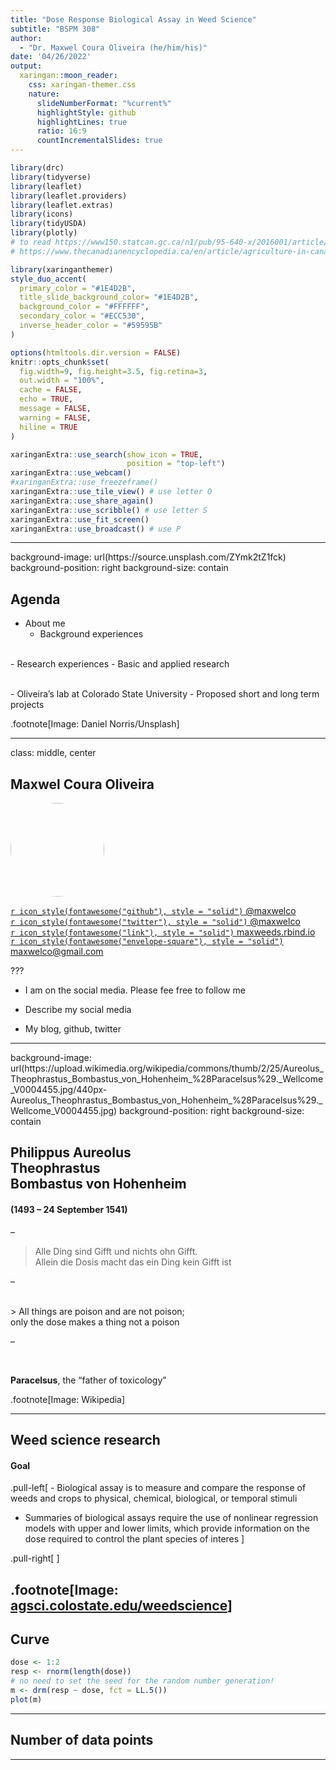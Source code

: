 ```yaml
---
title: "Dose Response Biological Assay in Weed Science"
subtitle: "BSPM 308"  
author: 
  - "Dr. Maxwel Coura Oliveira (he/him/his)"
date: '04/26/2022'
output:
  xaringan::moon_reader:
    css: xaringan-themer.css
    nature:
      slideNumberFormat: "%current%"
      highlightStyle: github
      highlightLines: true
      ratio: 16:9
      countIncrementalSlides: true
---
```


```r
library(drc)
library(tidyverse)
library(leaflet)
library(leaflet.providers)
library(leaflet.extras)
library(icons)
library(tidyUSDA)
library(plotly)
# to read https://www150.statcan.gc.ca/n1/pub/95-640-x/2016001/article/14804-eng.htm
# https://www.thecanadianencyclopedia.ca/en/article/agriculture-in-canada#:~:text=Among%20Canada's%20top%20agricultural%20products,agricultural%20products%20in%20the%20world.
```

```r
library(xaringanthemer)
style_duo_accent(
  primary_color = "#1E4D2B",
  title_slide_background_color= "#1E4D2B",
  background_color = "#FFFFFF",
  secondary_color = "#ECC530",
  inverse_header_color = "#59595B"
)
```

```r
options(htmltools.dir.version = FALSE)
knitr::opts_chunk$set(
  fig.width=9, fig.height=3.5, fig.retina=3,
  out.width = "100%",
  cache = FALSE,
  echo = TRUE,
  message = FALSE, 
  warning = FALSE,
  hiline = TRUE
)
```





```r
xaringanExtra::use_search(show_icon = TRUE,
                          position = "top-left")
xaringanExtra::use_webcam()
#xaringanExtra::use_freezeframe()
xaringanExtra::use_tile_view() # use letter O
xaringanExtra::use_share_again()
xaringanExtra::use_scribble() # use letter S
xaringanExtra::use_fit_screen()
xaringanExtra::use_broadcast() # use P
```

---

background-image: url(https://source.unsplash.com/ZYmk2tZ1fck)
background-position: right
background-size: contain

## Agenda


- About me
  - Background experiences
  
<br>
- Research experiences
  - Basic and applied research
  
<br>
- Oliveira's lab at Colorado State University
  - Proposed short and long term projects




.footnote[Image: Daniel Norris/Unsplash]



---

class: middle, center

## Maxwel Coura Oliveira

<img style="border-radius: 50%;" src="images/foto.jpg" width="150px"/>




[`r icon_style(fontawesome("github"), style = "solid")` @maxwelco](https://github.com/maxwelco)  
[`r icon_style(fontawesome("twitter"), style = "solid")` @maxwelco](https://twitter.com/maxwelco)  
[`r icon_style(fontawesome("link"), style = "solid")` maxweeds.rbind.io](https://maxweeds.rbind.io)  
[`r icon_style(fontawesome("envelope-square"), style = "solid")` maxwelco@gmail.com](mailto:maxwelco@gmail.com)

???

- I am on the social media. Please fee free to follow me

- Describe my social media

- My blog, github, twitter

---

background-image: url(https://upload.wikimedia.org/wikipedia/commons/thumb/2/25/Aureolus_Theophrastus_Bombastus_von_Hohenheim_%28Paracelsus%29._Wellcome_V0004455.jpg/440px-Aureolus_Theophrastus_Bombastus_von_Hohenheim_%28Paracelsus%29._Wellcome_V0004455.jpg)
background-position: right
background-size: contain

## Philippus Aureolus <br>Theophrastus <br>Bombastus von Hohenheim

#### (1493 – 24 September 1541)

--

> Alle Ding sind Gifft und nichts ohn Gifft. <br>Allein die
 Dosis macht das ein Ding kein Gifft ist 
<br>

--

<br>
> All things are poison and are not poison; <br>only the dose makes a thing not a poison 

--

<br>

**Paracelsus**, the "father of toxicology"


.footnote[Image: Wikipedia]

---

## Weed science research

#### Goal

.pull-left[
- Biological assay is to measure and compare the response of weeds and crops to physical, chemical, biological, or temporal stimuli

- Summaries of biological assays require the use
 of nonlinear regression models with upper and lower limits,
 which provide information on the dose required to control the
 plant species of interes
]

.pull-right[
<center>
<img src="https://agsci.colostate.edu/weedscience/wp-content/uploads/sites/84/2018/04/JustAnotherDay_SClark.jpg" width="600px"/>
</center>
]

.footnote[Image: [agsci.colostate.edu/weedscience](https://agsci.colostate.edu/weedscience/pictures/)]
---

## Curve

```r
dose <- 1:2
resp <- rnorm(length(dose))
# no need to set the seed for the random number generation!
m <- drm(resp ~ dose, fct = LL.5())
plot(m)
```


---

## Number of data points





---



